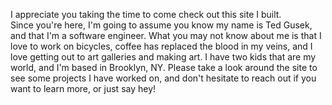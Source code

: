 I appreciate you taking the time to come check out this site I built.  
Since you're here, I'm going to assume you know my name is Ted Gusek, and that I'm a software engineer.
What you may not know about me is that I love to work on bicycles, coffee has replaced the blood in my veins, 
and I love getting out to art galleries and making art.  I have two kids that are my world, and I'm based
in Brooklyn, NY.  Please take a look around the site to see some projects I have worked on, and don't hesitate
to reach out if you want to learn more, or just say hey!